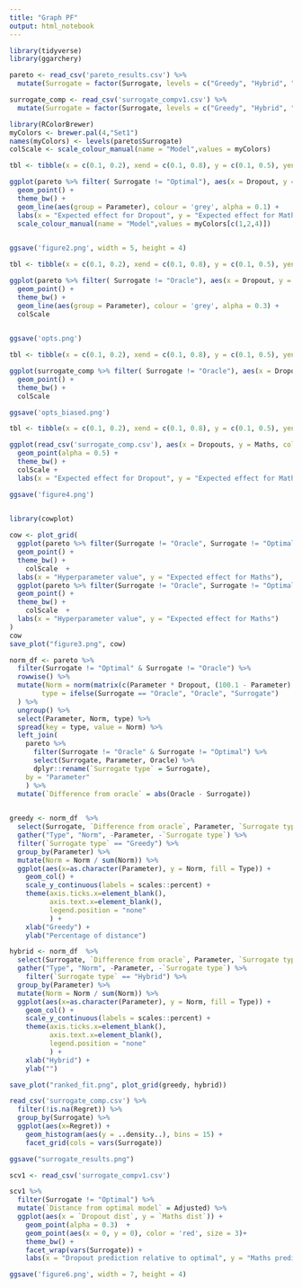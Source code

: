 ```yaml
---
title: "Graph PF"
output: html_notebook
---
```


```r
library(tidyverse)
library(ggarchery)
```

```r
pareto <- read_csv('pareto_results.csv') %>%
  mutate(Surrogate = factor(Surrogate, levels = c("Greedy", "Hybrid", "Optimal", "Oracle")))

surrogate_comp <- read_csv('surrogate_compv1.csv') %>%
  mutate(Surrogate = factor(Surrogate, levels = c("Greedy", "Hybrid", "Optimal", "Oracle")))

library(RColorBrewer)
myColors <- brewer.pal(4,"Set1")
names(myColors) <- levels(pareto$Surrogate)
colScale <- scale_colour_manual(name = "Model",values = myColors)
```

```r
tbl <- tibble(x = c(0.1, 0.2), xend = c(0.1, 0.8), y = c(0.1, 0.5), yend = c(0.7, 0.9))

ggplot(pareto %>% filter( Surrogate != "Optimal"), aes(x = Dropout, y = Maths, colour = Surrogate), alpha = 0.5) +
  geom_point() +
  theme_bw() +
  geom_line(aes(group = Parameter), colour = 'grey', alpha = 0.1) +
  labs(x = "Expected effect for Dropout", y = "Expected effect for Maths") +
  scale_colour_manual(name = "Model",values = myColors[c(1,2,4)])
  

ggsave('figure2.png', width = 5, height = 4)
```

```r
tbl <- tibble(x = c(0.1, 0.2), xend = c(0.1, 0.8), y = c(0.1, 0.5), yend = c(0.7, 0.9))

ggplot(pareto %>% filter( Surrogate != "Oracle"), aes(x = Dropout, y = Maths, colour = Surrogate), alpha = 0.5) +
  geom_point() +
  theme_bw() +
  geom_line(aes(group = Parameter), colour = 'grey', alpha = 0.3) +
  colScale
  

ggsave('opts.png')
```

```r
tbl <- tibble(x = c(0.1, 0.2), xend = c(0.1, 0.8), y = c(0.1, 0.5), yend = c(0.7, 0.9))

ggplot(surrogate_comp %>% filter( Surrogate != "Oracle"), aes(x = Dropouts, y = Maths, colour = Surrogate), alpha = 0.5) +
  geom_point() +
  theme_bw() +
  colScale

ggsave('opts_biased.png')
```

```r
tbl <- tibble(x = c(0.1, 0.2), xend = c(0.1, 0.8), y = c(0.1, 0.5), yend = c(0.7, 0.9))

ggplot(read_csv('surrogate_comp.csv'), aes(x = Dropouts, y = Maths, colour = Surrogate), alpha = 0.5) +
  geom_point(alpha = 0.5) +
  theme_bw() +
  colScale +
  labs(x = "Expected effect for Dropout", y = "Expected effect for Maths")

ggsave('figure4.png')
  

```

```r
library(cowplot)

```

```r

cow <- plot_grid(
  ggplot(pareto %>% filter(Surrogate != "Oracle", Surrogate != "Optimal"), aes(x = Parameter, y = Dropout, colour = Surrogate)) +
  geom_point() +
  theme_bw() +
    colScale  +
  labs(x = "Hyperparameter value", y = "Expected effect for Maths"),
  ggplot(pareto %>% filter(Surrogate != "Oracle", Surrogate != "Optimal"), aes(x = Parameter, y = Maths, colour = Surrogate)) +
  geom_point() +
  theme_bw() +
    colScale  +
  labs(x = "Hyperparameter value", y = "Expected effect for Maths")
)
cow
save_plot("figure3.png", cow)

```

```r
norm_df <- pareto %>%
  filter(Surrogate != "Optimal" & Surrogate != "Oracle") %>%
  rowwise() %>%
  mutate(Norm = norm(matrix(c(Parameter * Dropout, (100.1 - Parameter) * Maths)), type = "2"),
        type = ifelse(Surrogate == "Oracle", "Oracle", "Surrogate")
  ) %>%
  ungroup() %>%
  select(Parameter, Norm, type) %>%
  spread(key = type, value = Norm) %>%
  left_join(
    pareto %>% 
      filter(Surrogate != "Oracle" & Surrogate != "Optimal") %>%
      select(Surrogate, Parameter, Oracle) %>%
      dplyr::rename(`Surrogate type` = Surrogate),
    by = "Parameter"
    ) %>%
  mutate(`Difference from oracle` = abs(Oracle - Surrogate))
  
```

```r
greedy <- norm_df  %>%
  select(Surrogate, `Difference from oracle`, Parameter, `Surrogate type`) %>%
  gather("Type", "Norm", -Parameter, -`Surrogate type`) %>%
  filter(`Surrogate type` == "Greedy") %>%
  group_by(Parameter) %>%
  mutate(Norm = Norm / sum(Norm)) %>%
  ggplot(aes(x=as.character(Parameter), y = Norm, fill = Type)) +
    geom_col() + 
    scale_y_continuous(labels = scales::percent) +
    theme(axis.ticks.x=element_blank(), 
          axis.text.x=element_blank(),
          legend.position = "none"
          ) +
    xlab("Greedy") +
    ylab("Percentage of distance")

hybrid <- norm_df  %>%
  select(Surrogate, `Difference from oracle`, Parameter, `Surrogate type`) %>%
  gather("Type", "Norm", -Parameter, -`Surrogate type`) %>%
    filter(`Surrogate type` == "Hybrid") %>%
  group_by(Parameter) %>%
  mutate(Norm = Norm / sum(Norm)) %>%
  ggplot(aes(x=as.character(Parameter), y = Norm, fill = Type)) +
    geom_col() + 
    scale_y_continuous(labels = scales::percent) +
    theme(axis.ticks.x=element_blank(), 
          axis.text.x=element_blank(),
          legend.position = "none"
          ) +
    xlab("Hybrid") +
    ylab("")

save_plot("ranked_fit.png", plot_grid(greedy, hybrid))
```

```r
read_csv('surrogate_comp.csv') %>%
  filter(!is.na(Regret)) %>%
  group_by(Surrogate) %>%
  ggplot(aes(x=Regret)) +
    geom_histogram(aes(y = ..density..), bins = 15) +
    facet_grid(cols = vars(Surrogate))

ggsave("surrogate_results.png")
```

```r
scv1 <- read_csv('surrogate_compv1.csv')
```

```r
scv1 %>%
  filter(Surrogate != "Optimal") %>%
  mutate(`Distance from optimal model` = Adjusted) %>%
  ggplot(aes(x = `Dropout dist`, y = `Maths dist`)) +
    geom_point(alpha = 0.3)  +
    geom_point(aes(x = 0, y = 0), color = 'red', size = 3)+
    theme_bw() +
    facet_wrap(vars(Surrogate)) +
    labs(x = "Dropout prediction relative to optimal", y = "Maths prediction relative to optimal")

ggsave('figure6.png', width = 7, height = 4)
```



